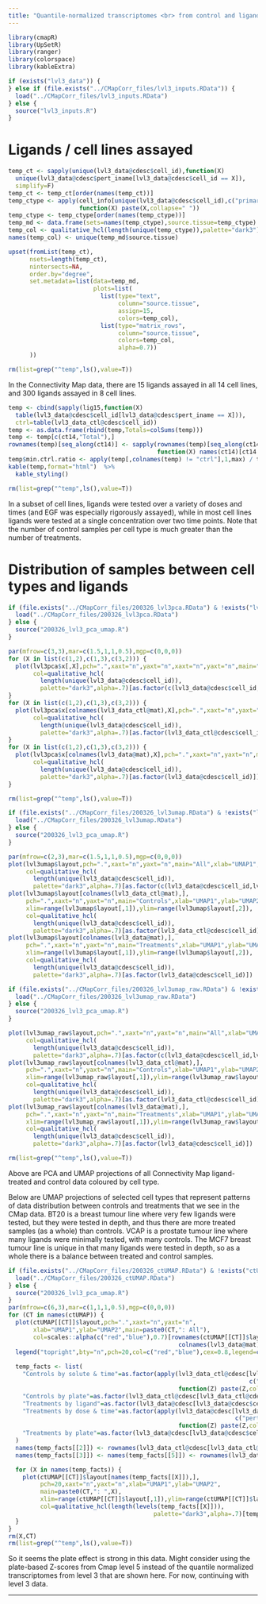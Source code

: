 ```yaml
---
title: "Quantile-normalized transcriptomes <br> from control and ligand-treated cell lines"
---
```


```r
library(cmapR)
library(UpSetR)
library(ranger)
library(colorspace)
library(kableExtra)
```

```r
if (exists("lvl3_data")) {
} else if (file.exists("../CMapCorr_files/lvl3_inputs.RData")) {
  load("../CMapCorr_files/lvl3_inputs.RData") 
} else {
  source("lvl3_inputs.R")
}
```


# Ligands / cell lines assayed

```r
temp_ct <- sapply(unique(lvl3_data@cdesc$cell_id),function(X) 
  unique(lvl3_data@cdesc$pert_iname[lvl3_data@cdesc$cell_id == X]),
  simplify=F)
temp_ct <- temp_ct[order(names(temp_ct))]
temp_ctype <- apply(cell_info[unique(lvl3_data@cdesc$cell_id),c("primary_site","sample_type")],1,
                    function(X) paste(X,collapse=" "))
temp_ctype <- temp_ctype[order(names(temp_ctype))]
temp_md <- data.frame(sets=names(temp_ctype),source.tissue=temp_ctype)
temp_col <- qualitative_hcl(length(unique(temp_ctype)),palette="dark3")
names(temp_col) <- unique(temp_md$source.tissue)

upset(fromList(temp_ct),
      nsets=length(temp_ct),
      nintersects=NA,
      order.by="degree",
      set.metadata=list(data=temp_md,
                        plots=list(
                          list(type="text",
                               column="source.tissue",
                               assign=15,
                               colors=temp_col),
                          list(type="matrix_rows",
                               column="source.tissue",
                               colors=temp_col,
                               alpha=0.7))
      ))

rm(list=grep("^temp",ls(),value=T))
```

In the Connectivity Map data, there are 15 ligands assayed in all 14 cell lines, and 300 ligands assayed in 8 cell lines.


```r
temp <- cbind(sapply(lig15,function(X)
  table(lvl3_data@cdesc$cell_id[lvl3_data@cdesc$pert_iname == X])),
  ctrl=table(lvl3_data_ctl@cdesc$cell_id))
temp <- as.data.frame(rbind(temp,Totals=colSums(temp)))
temp <- temp[c(ct14,"Total"),]
rownames(temp)[seq_along(ct14)] <- sapply(rownames(temp)[seq_along(ct14)],
                                          function(X) names(ct14)[ct14 == X])
temp$min.ctrl.ratio <- apply(temp[,colnames(temp) != "ctrl"],1,max) / temp$ctrl
kable(temp,format="html")  %>%
  kable_styling()

rm(list=grep("^temp",ls(),value=T))
```

In a subset of cell lines, ligands were tested over a variety of doses and times (and EGF was especially rigorously assayed), while in most cell lines ligands were tested at a single concentration over two time points.  Note that the number of control samples per cell type is much greater than the number of treatments.


# Distribution of samples between cell types and ligands

```r
if (file.exists("../CMapCorr_files/200326_lvl3pca.RData") & !exists("lvl3pca")) {
  load("../CMapCorr_files/200326_lvl3pca.RData") 
} else {
  source("200326_lvl3_pca_umap.R")
}

par(mfrow=c(3,3),mar=c(1.5,1,1,0.5),mgp=c(0,0,0))
for (X in list(c(1,2),c(1,3),c(3,2))) {
  plot(lvl3pca$x[,X],pch=".",xaxt="n",yaxt="n",xaxt="n",yaxt="n",main="All",
       col=qualitative_hcl(
         length(unique(lvl3_data@cdesc$cell_id)),
         palette="dark3",alpha=.7)[as.factor(c(lvl3_data@cdesc$cell_id,lvl3_data_ctl@cdesc$cell_id))])
}
for (X in list(c(1,2),c(1,3),c(3,2))) {
  plot(lvl3pca$x[colnames(lvl3_data_ctl@mat),X],pch=".",xaxt="n",yaxt="n",main="Controls",
       col=qualitative_hcl(
         length(unique(lvl3_data@cdesc$cell_id)),
         palette="dark3",alpha=.7)[as.factor(lvl3_data_ctl@cdesc$cell_id)])
}
for (X in list(c(1,2),c(1,3),c(3,2))) {
  plot(lvl3pca$x[colnames(lvl3_data@mat),X],pch=".",xaxt="n",yaxt="n",main="Treatments",
       col=qualitative_hcl(
         length(unique(lvl3_data@cdesc$cell_id)),
         palette="dark3",alpha=.7)[as.factor(lvl3_data@cdesc$cell_id)])
}

rm(list=grep("^temp",ls(),value=T))
```

```r
if (file.exists("../CMapCorr_files/200326_lvl3umap.RData") & !exists("lvl3umap")) {
  load("../CMapCorr_files/200326_lvl3umap.RData") 
} else {
  source("200326_lvl3_pca_umap.R")
}

par(mfrow=c(2,3),mar=c(1.5,1,1,0.5),mgp=c(0,0,0))
plot(lvl3umap$layout,pch=".",xaxt="n",yaxt="n",main="All",xlab="UMAP1",ylab="UMAP2",
     col=qualitative_hcl(
       length(unique(lvl3_data@cdesc$cell_id)),
       palette="dark3",alpha=.7)[as.factor(c(lvl3_data@cdesc$cell_id,lvl3_data_ctl@cdesc$cell_id))])
plot(lvl3umap$layout[colnames(lvl3_data_ctl@mat),],
     pch=".",xaxt="n",yaxt="n",main="Controls",xlab="UMAP1",ylab="UMAP2",
     xlim=range(lvl3umap$layout[,1]),ylim=range(lvl3umap$layout[,2]),
     col=qualitative_hcl(
       length(unique(lvl3_data@cdesc$cell_id)),
       palette="dark3",alpha=.7)[as.factor(lvl3_data_ctl@cdesc$cell_id)])
plot(lvl3umap$layout[colnames(lvl3_data@mat),],
     pch=".",xaxt="n",yaxt="n",main="Treatments",xlab="UMAP1",ylab="UMAP2",
     xlim=range(lvl3umap$layout[,1]),ylim=range(lvl3umap$layout[,2]),
     col=qualitative_hcl(
       length(unique(lvl3_data@cdesc$cell_id)),
       palette="dark3",alpha=.7)[as.factor(lvl3_data@cdesc$cell_id)])

if (file.exists("../CMapCorr_files/200326_lvl3umap_raw.RData") & !exists("lvl3umap_raw")) {
  load("../CMapCorr_files/200326_lvl3umap_raw.RData") 
} else {
  source("200326_lvl3_pca_umap.R")
}

plot(lvl3umap_raw$layout,pch=".",xaxt="n",yaxt="n",main="All",xlab="UMAP1",ylab="UMAP2",
     col=qualitative_hcl(
       length(unique(lvl3_data@cdesc$cell_id)),
       palette="dark3",alpha=.7)[as.factor(c(lvl3_data@cdesc$cell_id,lvl3_data_ctl@cdesc$cell_id))])
plot(lvl3umap_raw$layout[colnames(lvl3_data_ctl@mat),],
     pch=".",xaxt="n",yaxt="n",main="Controls",xlab="UMAP1",ylab="UMAP2",
     xlim=range(lvl3umap_raw$layout[,1]),ylim=range(lvl3umap_raw$layout[,2]),
     col=qualitative_hcl(
       length(unique(lvl3_data@cdesc$cell_id)),
       palette="dark3",alpha=.7)[as.factor(lvl3_data_ctl@cdesc$cell_id)])
plot(lvl3umap_raw$layout[colnames(lvl3_data@mat),],
     pch=".",xaxt="n",yaxt="n",main="Treatments",xlab="UMAP1",ylab="UMAP2",
     xlim=range(lvl3umap_raw$layout[,1]),ylim=range(lvl3umap_raw$layout[,2]),
     col=qualitative_hcl(
       length(unique(lvl3_data@cdesc$cell_id)),
       palette="dark3",alpha=.7)[as.factor(lvl3_data@cdesc$cell_id)])

rm(list=grep("^temp",ls(),value=T))
```

Above are PCA and UMAP projections of all Connectivity Map ligand-treated and control data coloured by cell type.


Below are UMAP projections of selected cell types that represent patterns of data distribution between controls and treatments that we see in the CMap data. BT20 is a breast tumour line where very few ligands were tested, but they were tested in depth, and thus there are more treated samples (as a whole) than controls.  VCAP is a prostate tumour line where many ligands were minimally tested, with many controls.  The MCF7 breast tumour line is unique in that many ligands were tested in depth, so as a whole there is a balance between treated and control samples.  

```r
if (file.exists("../CMapCorr_files/200326_ctUMAP.RData") & !exists("ctUMAP")) {
  load("../CMapCorr_files/200326_ctUMAP.RData") 
} else {
  source("200326_lvl3_pca_umap.R")
}
par(mfrow=c(6,3),mar=c(1,1,1,0.5),mgp=c(0,0,0))
for (CT in names(ctUMAP)) {
  plot(ctUMAP[[CT]]$layout,pch=".",xaxt="n",yaxt="n",
       xlab="UMAP1",ylab="UMAP2",main=paste0(CT,": All"),
       col=scales::alpha(c("red","blue"),0.7)[rownames(ctUMAP[[CT]]$layout) %in% 
                                                colnames(lvl3_data@mat) + 1])
  legend("topright",bty="n",pch=20,col=c("red","blue"),cex=0.8,legend=c("Ctl","Tx"))
  
  temp_facts <- list(
    "Controls by solute & time"=as.factor(apply(lvl3_data_ctl@cdesc[lvl3_data_ctl@cdesc$cell_id == CT,
                                                                    c("pert_iname","pert_time")],1,
                                                function(Z) paste(Z,collapse="_"))),
    "Controls by plate"=as.factor(lvl3_data_ctl@cdesc[lvl3_data_ctl@cdesc$cell_id == CT,"rna_plate"]),
    "Treatments by ligand"=as.factor(lvl3_data@cdesc[lvl3_data@cdesc$cell_id == CT,"pert_iname"]),
    "Treatments by dose & time"=as.factor(apply(lvl3_data@cdesc[lvl3_data@cdesc$cell_id == CT,
                                                                c("pert_dose","pert_time")],1,
                                                function(Z) paste(Z,collapse="_"))),
    "Treatments by plate"=as.factor(lvl3_data@cdesc[lvl3_data@cdesc$cell_id == CT,"rna_plate"])
  )
  names(temp_facts[[2]]) <- rownames(lvl3_data_ctl@cdesc[lvl3_data_ctl@cdesc$cell_id == CT,])
  names(temp_facts[[3]]) <- names(temp_facts[[5]]) <- rownames(lvl3_data@cdesc[lvl3_data@cdesc$cell_id == CT,])

  for (X in names(temp_facts)) {
    plot(ctUMAP[[CT]]$layout[names(temp_facts[[X]]),],
         pch=20,xaxt="n",yaxt="n",xlab="UMAP1",ylab="UMAP2",
         main=paste0(CT,": ",X),
         xlim=range(ctUMAP[[CT]]$layout[,1]),ylim=range(ctUMAP[[CT]]$layout[,2]),
         col=qualitative_hcl(length(levels(temp_facts[[X]])),
                                         palette="dark3",alpha=.7)[temp_facts[[X]]])
  }
}
rm(X,CT)
rm(list=grep("^temp",ls(),value=T))
```

So it seems the plate effect is strong in this data.  Might consider using the plate-based Z-scores from Cmap level 5 instead of the quantile normalized transcriptomes from level 3 that are shown here.  For now, continuing with level 3 data.

****
